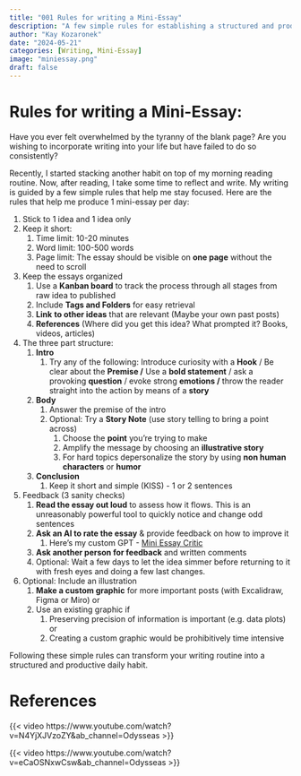 ```yaml
---
title: "001 Rules for writing a Mini-Essay"
description: "A few simple rules for establishing a structured and productive daily writing habit."
author: "Kay Kozaronek"
date: "2024-05-21"
categories: [Writing, Mini-Essay]
image: "miniessay.png"
draft: false
---
```


# Rules for writing a Mini-Essay:

Have you ever felt overwhelmed by the tyranny of the blank page? Are you wishing to incorporate writing into your life but have failed to do so consistently? 

Recently, I started stacking another habit on top of my morning reading routine. Now, after reading, I take some time to reflect and write. My writing is guided by a few simple rules that help me stay focused. Here are the rules that help me produce 1 mini-essay per day: 

1. Stick to 1 idea and 1 idea only 
2. Keep it short:
    1. Time limit: 10-20 minutes 
    2. Word limit: 100-500 words
    3. Page limit: The essay should be visible on **one page** without the need to scroll
3. Keep the essays organized 
    1. Use a **Kanban board** to track the process through all stages from raw idea to published 
    2. Include **Tags and Folders** for easy retrieval
    3. **Link** **to other ideas** that are relevant (Maybe your own past posts)
    4. **References** (Where did you get this idea? What prompted it? Books, videos, articles)
4. The three part structure:
    1. **Intro** 
        1. Try any of the following: Introduce curiosity with a **Hook** / Be clear about the **Premise /** Use a **bold statement** / ask a provoking **question** / evoke strong **emotions /** throw the reader straight into the action by means of a **story**
    2. **Body** 
        1. Answer the premise of the intro
        2. Optional: Try a **Story Note** (use story telling to bring a point across)
            1. Choose the **point** you're trying to make 
            2. Amplify the message by choosing an **illustrative story** 
            3. For hard topics depersonalize the story by using **non human characters** or **humor** 
    3. **Conclusion** 
        1. Keep it short and simple (KISS) - 1 or 2 sentences
5. Feedback (3 sanity checks)
    1. **Read the essay out loud** to assess how it flows. This is an unreasonably powerful tool to quickly notice and change odd sentences 
    2. **Ask an AI to rate the essay** & provide feedback on how to improve it 
        1. Here's my custom GPT - [Mini Essay Critic](https://chatgpt.com/g/g-i8N8o0fnk-mini-essay-critic)
    3. **Ask another person for feedback** and written comments 
    4. Optional: Wait a few days to let the idea simmer before returning to it with fresh eyes and doing a few last changes.
6. Optional: Include an illustration 
    1. **Make a custom graphic** for more important posts (with Excalidraw, Figma or Miro) or 
    2. Use an existing graphic if 
        1. Preserving precision of information is important (e.g. data plots) or 
        2. Creating a custom graphic would be prohibitively time intensive 

Following these simple rules can transform your writing routine into a structured and productive daily habit.

# References

{{< video https://www.youtube.com/watch?v=N4YjXJVzoZY&ab_channel=Odysseas >}}

{{< video https://www.youtube.com/watch?v=eCaOSNxwCsw&ab_channel=Odysseas >}}

